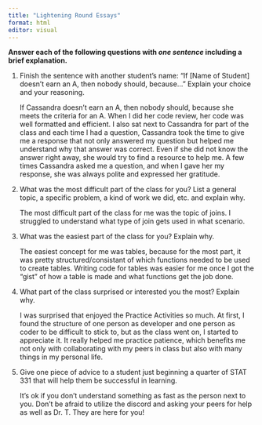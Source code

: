 ```yaml
---
title: "Lightening Round Essays"
format: html
editor: visual
---
```


**Answer each of the following questions with *one sentence* including a brief explanation.**

1.  Finish the sentence with another student’s name: "If \[Name of Student\] doesn’t earn an A, then nobody should, because..." Explain your choice and your reasoning.

    If Cassandra doesn’t earn an A, then nobody should, because she meets the criteria for an A. When I did her code review, her code was well formatted and efficient. I also sat next to Cassandra for part of the class and each time I had a question, Cassandra took the time to give me a response that not only answered my question but helped me understand why that answer was correct. Even if she did not know the answer right away, she would try to find a resource to help me. A few times Cassandra asked me a question, and when I gave her my response, she was always polite and expressed her gratitude.

2.  What was the most difficult part of the class for you? List a general topic, a specific problem, a kind of work we did, etc. and explain why.

    The most difficult part of the class for me was the topic of joins. I struggled to understand what type of join gets used in what scenario.

3.  What was the easiest part of the class for you? Explain why.

    The easiest concept for me was tables, because for the most part, it was pretty structured/consistant of which functions needed to be used to create tables. Writing code for tables was easier for me once I got the "gist" of how a table is made and what functions get the job done.

4.  What part of the class surprised or interested you the most? Explain why.

    I was surprised that enjoyed the Practice Activities so much. At first, I found the structure of one person as developer and one person as coder to be difficult to stick to, but as the class went on, I started to appreciate it. It really helped me practice patience, which benefits me not only with collaborating with my peers in class but also with many things in my personal life.

5.  Give one piece of advice to a student just beginning a quarter of STAT 331 that will help them be successful in learning.

    It's ok if you don't understand something as fast as the person next to you. Don't be afraid to utilize the discord and asking your peers for help as well as Dr. T. They are here for you!
